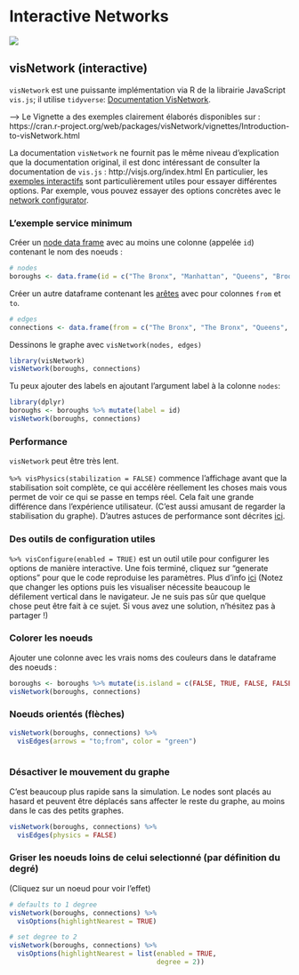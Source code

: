 # Interactive Networks {#network}

![](images/banners/banner_network.png)

<!--## ggnetwork (static)-->

## visNetwork (interactive)

`visNetwork` est une puissante implémentation via R de la librairie JavaScript `vis.js`; il utilise `tidyverse`: [Documentation VisNetwork](https://datastorm-open.github.io/visNetwork/){target="_blank"}.

--> Le Vignette a des exemples clairement élaborés disponibles sur : https://cran.r-project.org/web/packages/visNetwork/vignettes/Introduction-to-visNetwork.html


La documentation `visNetwork` ne fournit pas le même niveau d’explication que la documentation original, il est donc intéressant de consulter la documentation de `vis.js` : http://visjs.org/index.html  En particulier, les [exemples interactifs](http://visjs.org/network_examples.html){target="_blank"} sont particulièrement utiles pour essayer différentes options. Par exemple, vous pouvez essayer des options concrètes avec le [network configurator](http://visjs.org/examples/network/physics/physicsConfiguration.html){target="_blank"}. 


### L'exemple service minimum

Créer un [node data frame](https://datastorm-open.github.io/visNetwork/nodes.html){target="_blank"} avec au moins une colonne (appelée `id`) contenant le nom des noeuds :

```r
# nodes
boroughs <- data.frame(id = c("The Bronx", "Manhattan", "Queens", "Brooklyn", "Staten Island"))
```


Créer un autre dataframe contenant les [arêtes](https://datastorm-open.github.io/visNetwork/edges.html){target="_blank"} avec pour colonnes `from` et `to`. 


```r
# edges
connections <- data.frame(from = c("The Bronx", "The Bronx", "Queens", "Queens", "Manhattan", "Brooklyn"), to = c("Manhattan", "Queens", "Brooklyn", "Manhattan", "Brooklyn", "Staten Island"))
```


Dessinons le graphe avec `visNetwork(nodes, edges)`

```r
library(visNetwork)
visNetwork(boroughs, connections)
```


Tu peux ajouter des labels en ajoutant l'argument label à la colonne `nodes`:

```r
library(dplyr)
boroughs <- boroughs %>% mutate(label = id)
visNetwork(boroughs, connections)
```



### Performance

`visNetwork` peut être très lent. 

`%>% visPhysics(stabilization = FALSE)` commence l'affichage avant que la stabilisation soit complète, ce qui accélère réellement les choses mais vous permet de voir ce qui se passe en temps réel. Cela fait une grande différence dans l'expérience utilisateur. (C’est aussi amusant de regarder la stabilisation du graphe). D'autres astuces de performance sont décrites [ici](https://datastorm-open.github.io/visNetwork/performance.html){target="_blank"}.
  
### Des outils de configuration utiles  
  
`%>% visConfigure(enabled = TRUE)` est un outil utile pour configurer les options de manière interactive. Une fois terminé, cliquez sur "generate options" pour que le code reproduise les paramètres. Plus d'info [ici](https://datastorm-open.github.io/visNetwork/configure.html){target="_blank"} (Notez que changer les options puis les visualiser nécessite beaucoup le défilement vertical dans le navigateur. Je ne suis pas sûr que quelque chose peut être fait à ce sujet. Si vous avez une solution, n'hésitez pas à partager !)
  
### Colorer les noeuds

Ajouter une colonne avec les vrais noms des couleurs dans le dataframe des noeuds :

```r
boroughs <- boroughs %>% mutate(is.island = c(FALSE, TRUE, FALSE, FALSE, TRUE)) %>% mutate(color = ifelse(is.island, "blue", "yellow"))
visNetwork(boroughs, connections)
```

### Noeuds orientés (flèches)

```r
visNetwork(boroughs, connections) %>% 
  visEdges(arrows = "to;from", color = "green")
  
```

### Désactiver le mouvement du graphe

C'est beaucoup plus rapide sans la simulation. Le nodes sont placés au hasard et peuvent être déplacés sans affecter le reste du graphe, au moins dans le cas des petits graphes.

```r
visNetwork(boroughs, connections) %>% 
  visEdges(physics = FALSE)
```

### Griser les noeuds loins de celui selectionné (par définition du degré)

(Cliquez sur un noeud pour voir l'effet)

```r
# defaults to 1 degree
visNetwork(boroughs, connections) %>% 
  visOptions(highlightNearest = TRUE)

# set degree to 2
visNetwork(boroughs, connections) %>% 
  visOptions(highlightNearest = list(enabled = TRUE, 
                                     degree = 2))
```

